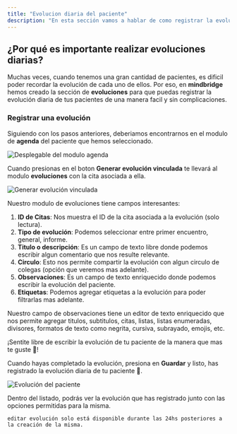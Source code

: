 ```yaml
---
title: "Evolucion diaria del paciente"
description: "En esta sección vamos a hablar de como registrar la evolución diaria de un paciente."
---
```


## ¿Por qué es importante realizar evoluciones diarias?

Muchas veces, cuando tenemos una gran cantidad de pacientes, es dificil poder recordar la evolución de cada uno de ellos. Por eso, en **mindbridge** hemos creado la sección de **evoluciones** para que puedas registrar la evolución diaria de tus pacientes de una manera facil y sin complicaciones.

### Registrar una evolución

Siguiendo con los pasos anteriores, deberiamos encontrarnos en el modulo de **agenda** del paciente que hemos seleccionado.

![Desplegable del modulo agenda](/docs/patients/evolutions/1.png)

Cuando presionas en el boton **Generar evolución vinculada** te llevará al modulo **evoluciones** con la cita asociada a ella.

![Generar evolución vinculada](/docs/patients/evolutions/2.png)

Nuestro modulo de evoluciones tiene campos interesantes:

1. **ID de Citas**: Nos muestra el ID de la cita asociada a la evolución (solo lectura).
2. **Tipo de evolución**: Podemos seleccionar entre primer encuentro, general, informe.
3. **Titulo o descripción**: Es un campo de texto libre donde podemos escribir algun comentario que nos resulte relevante.
4. **Circulo**: Esto nos permite compartir la evolución con algun circulo de colegas (opción que veremos mas adelante).
5. **Observaciones**: Es un campo de texto enriquecido donde podemos escribir la evolución del paciente.
6. **Etiquetas**: Podemos agregar etiquetas a la evolución para poder filtrarlas mas adelante.

Nuestro campo de observaciones tiene un editor de texto enriquecido que nos permite agregar titulos, subtitulos, citas, listas, listas enumeradas, divisores, formatos de texto como negrita, cursiva, subrayado, emojis, etc.

¡Sentite libre de escribir la evolución de tu paciente de la manera que mas te guste 🚀!

Cuando hayas completado la evolución, presiona en **Guardar** y listo, has registrado la evolución diaria de tu paciente 🎉.

![Evolución del paciente](/docs/patients/evolutions/3.png)

Dentro del listado, podrás ver la evolución que has registrado junto con las opciones permitidas para la misma.

`editar evolución solo está disponible durante las 24hs posteriores a la creación de la misma.`
